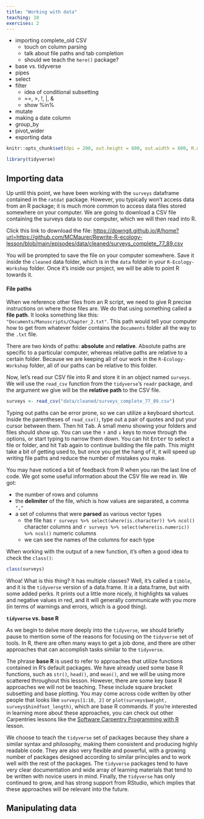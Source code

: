 ```yaml
---
title: "Working with data"
teaching: 10
exercises: 2
---
```


- importing complete_old CSV
    - touch on column parsing
    - talk about file paths and tab completion
    - should we teach the `here()` package?
- base vs. tidyverse
- pipes
- select
- filter
    - idea of conditional subsetting
    - ==, >, !, |, &
    - show %in%
- mutate
- making a date column
- group_by
- pivot_wider
- exporting data

```r
knitr::opts_chunk$set(dpi = 200, out.height = 600, out.width = 600, R.options = list(max.print = 100))
```

```r
library(tidyverse)
```

## Importing data

Up until this point, we have been working with the `surveys` dataframe contained in the `ratdat` package. However, you typically won't access data from an R package; it is much more common to access data files stored somewhere on your computer. We are going to download a CSV file containing the surveys data to our computer, which we will then read into R.

Click this link to download the file: [https://downgit.github.io/#/home?url=https://github.com/MCMaurer/Rewrite-R-ecology-lesson/blob/main/episodes/data/cleaned/surveys_complete_77_89.csv](https://downgit.github.io/#/home?url=https://github.com/MCMaurer/Rewrite-R-ecology-lesson/blob/main/episodes/data/cleaned/surveys_complete_77_89.csv)

You will be prompted to save the file on your computer somewhere. Save it inside the `cleaned` data folder, which is in the `data` folder in your `R-Ecology-Workshop` folder. Once it's inside our project, we will be able to point R towards it.

#### File paths

When we reference other files from an R script, we need to give R precise instructions on where those files are. We do that using something called a **file path**. It looks something like this: `"Documents/Manuscripts/Chapter_2.txt"`. This path would tell your computer how to get from whatever folder contains the `Documents` folder all the way to the `.txt` file.

There are two kinds of paths: **absolute** and **relative**. Absolute paths are specific to a particular computer, whereas relative paths are relative to a certain folder. Because we are keeping all of our work in the `R-Ecology-Workshop` folder, all of our paths can be relative to this folder.

Now, let's read our CSV file into R and store it in an object named `surveys`. We will use the `read_csv` function from the `tidyverse`'s `readr` package, and the argument we give will be the **relative path** to the CSV file.

```r
surveys <- read_csv("data/cleaned/surveys_complete_77_89.csv")
```

:::::::::::::::::::::::::::::::::::::::::: callout

Typing out paths can be error prone, so we can utilize a keyboard shortcut. Inside the parentheses of `read_csv()`, type out a pair of quotes and put your cursor between them. Then hit <kbd>Tab</kbd>. A small menu showing your folders and files should show up. You can use the <kbd>↑</kbd> and <kbd>↓</kbd> keys to move through the options, or start typing to narrow them down. You can hit <kbd>Enter</kbd> to select a file or folder, and hit <kbd>Tab</kbd> again to continue building the file path. This might take a bit of getting used to, but once you get the hang of it, it will speed up writing file paths and reduce the number of mistakes you make.

::::::::::::::::::::::::::::::::::::::::::

You may have noticed a bit of feedback from R when you ran the last line of code. We got some useful information about the CSV file we read in. We got:

- the number of rows and columns
- the **delimiter** of the file, which is how values are separated, a comma `","`
- a set of columns that were **parsed** as various vector types
  - the file has `r surveys %>% select(where(is.character)) %>% ncol()` character columns and `r surveys %>% select(where(is.numeric)) %>% ncol()` numeric columns
  - we can see the names of the columns for each type
  
 
When working with the output of a new function, it's often a good idea to check the `class()`:

```r
class(surveys)
```

Whoa! What is this thing? It has multiple classes? Well, it's called a `tibble`, and it is the `tidyverse` version of a data.frame. It *is* a data.frame, but with some added perks. It prints out a little more nicely, it highlights `NA` values and negative values in red, and it will generally communicate with you more (in terms of warnings and errors, which is a good thing).

:::::::::::::::::::::::::::::::::::::::::: callout

**`tidyverse` vs. base R**

As we begin to delve more deeply into the `tidyverse`, we should briefly pause to mention some of the reasons for focusing on the `tidyverse` set of tools. In R, there are often many ways to get a job done, and there are other approaches that can accomplish tasks similar to the `tidyverse`.

The phrase **base R** is used to refer to approaches that utilize functions contained in R's default packages. We have already used some base R functions, such as `str()`, `head()`, and `mean()`, and we will be using more scattered throughout this lesson. However, there are some key base R approaches we will not be teaching. These include square bracket subsetting and base plotting. You may come across code written by other people that looks like `surveys[1:10, 2]` or `plot(surveys$weight, surveys$hindfoot_length)`, which are base R commands. If you're interested in learning more about these approaches, you can check out other Carpentries lessons like the [Software Carpentry Programming with R](https://swcarpentry.github.io/r-novice-inflammation/) lesson.

We choose to teach the `tidyverse` set of packages because they share a similar syntax and philosophy, making them consistent and producing highly readable code. They are also very flexible and powerful, with a growing number of packages designed according to similar principles and to work well with the rest of the packages. The `tidyverse` packages tend to have very clear documentation and wide array of learning materials that tend to be written with novice users in mind. Finally, the `tidyverse` has only continued to grow, and has strong support from RStudio, which implies that these approaches will be relevant into the future.

::::::::::::::::::::::::::::::::::::::::::

## Manipulating data
